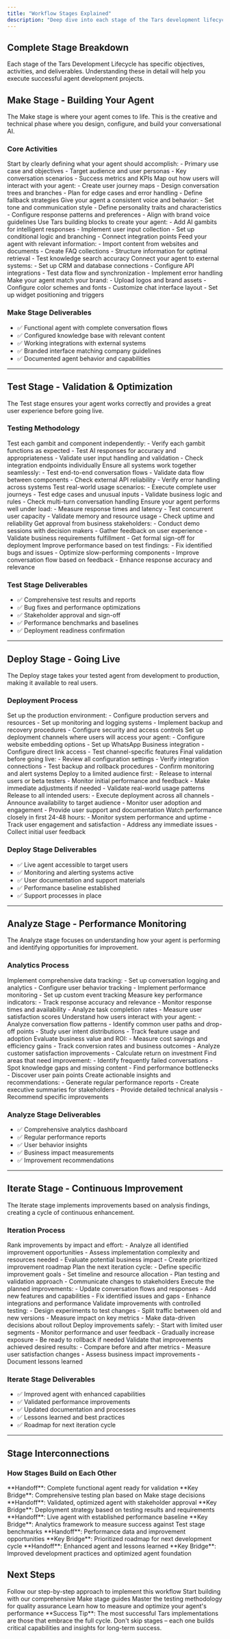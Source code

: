 ```yaml
---
title: "Workflow Stages Explained"
description: "Deep dive into each stage of the Tars development lifecycle with detailed steps and best practices"
---
```


## Complete Stage Breakdown

Each stage of the Tars Development Lifecycle has specific objectives, activities, and deliverables. Understanding these in detail will help you execute successful agent development projects.

## Make Stage - Building Your Agent

The Make stage is where your agent comes to life. This is the creative and technical phase where you design, configure, and build your conversational AI.

### Core Activities

<Steps>
  <Step title="Define Agent Purpose and Scope">
    Start by clearly defining what your agent should accomplish:
    - Primary use case and objectives
    - Target audience and user personas  
    - Key conversation scenarios
    - Success metrics and KPIs
  </Step>
  
  <Step title="Design Conversation Flows">
    Map out how users will interact with your agent:
    - Create user journey maps
    - Design conversation trees and branches
    - Plan for edge cases and error handling
    - Define fallback strategies
  </Step>
  
  <Step title="Configure AI Personality">
    Give your agent a consistent voice and behavior:
    - Set tone and communication style
    - Define personality traits and characteristics
    - Configure response patterns and preferences
    - Align with brand voice guidelines
  </Step>
  
  <Step title="Build with Gambits">
    Use Tars building blocks to create your agent:
    - Add AI gambits for intelligent responses
    - Implement user input collection
    - Set up conditional logic and branching
    - Connect integration points
  </Step>
  
  <Step title="Set Up Knowledge Base">
    Feed your agent with relevant information:
    - Import content from websites and documents
    - Create FAQ collections
    - Structure information for optimal retrieval
    - Test knowledge search accuracy
  </Step>
  
  <Step title="Configure Integrations">
    Connect your agent to external systems:
    - Set up CRM and database connections
    - Configure API integrations
    - Test data flow and synchronization
    - Implement error handling
  </Step>
  
  <Step title="Customize Appearance">
    Make your agent match your brand:
    - Upload logos and brand assets
    - Configure color schemes and fonts
    - Customize chat interface layout
    - Set up widget positioning and triggers
  </Step>
</Steps>

### Make Stage Deliverables
- ✅ Functional agent with complete conversation flows
- ✅ Configured knowledge base with relevant content
- ✅ Working integrations with external systems
- ✅ Branded interface matching company guidelines
- ✅ Documented agent behavior and capabilities

---

## Test Stage - Validation & Optimization

The Test stage ensures your agent works correctly and provides a great user experience before going live.

### Testing Methodology

<Steps>
  <Step title="Unit Testing - Individual Components">
    Test each gambit and component independently:
    - Verify each gambit functions as expected
    - Test AI responses for accuracy and appropriateness
    - Validate user input handling and validation
    - Check integration endpoints individually
  </Step>
  
  <Step title="Integration Testing - System Connections">
    Ensure all systems work together seamlessly:
    - Test end-to-end conversation flows
    - Validate data flow between components
    - Check external API reliability
    - Verify error handling across systems
  </Step>
  
  <Step title="Functional Testing - User Scenarios">
    Test real-world usage scenarios:
    - Execute complete user journeys
    - Test edge cases and unusual inputs
    - Validate business logic and rules
    - Check multi-turn conversation handling
  </Step>
  
  <Step title="Performance Testing - Speed & Scale">
    Ensure your agent performs well under load:
    - Measure response times and latency
    - Test concurrent user capacity
    - Validate memory and resource usage
    - Check uptime and reliability
  </Step>
  
  <Step title="User Acceptance Testing - Stakeholder Validation">
    Get approval from business stakeholders:
    - Conduct demo sessions with decision makers
    - Gather feedback on user experience
    - Validate business requirements fulfillment
    - Get formal sign-off for deployment
  </Step>
  
  <Step title="Optimization Based on Results">
    Improve performance based on test findings:
    - Fix identified bugs and issues
    - Optimize slow-performing components
    - Improve conversation flow based on feedback
    - Enhance response accuracy and relevance
  </Step>
</Steps>

### Test Stage Deliverables
- ✅ Comprehensive test results and reports
- ✅ Bug fixes and performance optimizations
- ✅ Stakeholder approval and sign-off
- ✅ Performance benchmarks and baselines
- ✅ Deployment readiness confirmation

---

## Deploy Stage - Going Live

The Deploy stage takes your tested agent from development to production, making it available to real users.

### Deployment Process

<Steps>
  <Step title="Environment Preparation">
    Set up the production environment:
    - Configure production servers and resources
    - Set up monitoring and logging systems
    - Implement backup and recovery procedures
    - Configure security and access controls
  </Step>
  
  <Step title="Channel Configuration">
    Set up deployment channels where users will access your agent:
    - Configure website embedding options
    - Set up WhatsApp Business integration
    - Configure direct link access
    - Test channel-specific features
  </Step>
  
  <Step title="Pre-Launch Checklist">
    Final validation before going live:
    - Review all configuration settings
    - Verify integration connections
    - Test backup and rollback procedures
    - Confirm monitoring and alert systems
  </Step>
  
  <Step title="Soft Launch">
    Deploy to a limited audience first:
    - Release to internal users or beta testers
    - Monitor initial performance and feedback
    - Make immediate adjustments if needed
    - Validate real-world usage patterns
  </Step>
  
  <Step title="Full Deployment">
    Release to all intended users:
    - Execute deployment across all channels
    - Announce availability to target audience
    - Monitor user adoption and engagement
    - Provide user support and documentation
  </Step>
  
  <Step title="Post-Launch Monitoring">
    Watch performance closely in first 24-48 hours:
    - Monitor system performance and uptime
    - Track user engagement and satisfaction
    - Address any immediate issues
    - Collect initial user feedback
  </Step>
</Steps>

### Deploy Stage Deliverables
- ✅ Live agent accessible to target users
- ✅ Monitoring and alerting systems active
- ✅ User documentation and support materials
- ✅ Performance baseline established
- ✅ Support processes in place

---

## Analyze Stage - Performance Monitoring

The Analyze stage focuses on understanding how your agent is performing and identifying opportunities for improvement.

### Analytics Process

<Steps>
  <Step title="Data Collection Setup">
    Implement comprehensive data tracking:
    - Set up conversation logging and analytics
    - Configure user behavior tracking
    - Implement performance monitoring
    - Set up custom event tracking
  </Step>
  
  <Step title="Performance Metrics Analysis">
    Measure key performance indicators:
    - Track response accuracy and relevance
    - Monitor response times and availability
    - Analyze task completion rates
    - Measure user satisfaction scores
  </Step>
  
  <Step title="User Behavior Analysis">
    Understand how users interact with your agent:
    - Analyze conversation flow patterns
    - Identify common user paths and drop-off points
    - Study user intent distributions
    - Track feature usage and adoption
  </Step>
  
  <Step title="Business Impact Assessment">
    Evaluate business value and ROI:
    - Measure cost savings and efficiency gains
    - Track conversion rates and business outcomes
    - Analyze customer satisfaction improvements
    - Calculate return on investment
  </Step>
  
  <Step title="Issue Identification">
    Find areas that need improvement:
    - Identify frequently failed conversations
    - Spot knowledge gaps and missing content
    - Find performance bottlenecks
    - Discover user pain points
  </Step>
  
  <Step title="Report Generation">
    Create actionable insights and recommendations:
    - Generate regular performance reports
    - Create executive summaries for stakeholders
    - Provide detailed technical analysis
    - Recommend specific improvements
  </Step>
</Steps>

### Analyze Stage Deliverables
- ✅ Comprehensive analytics dashboard
- ✅ Regular performance reports
- ✅ User behavior insights
- ✅ Business impact measurements
- ✅ Improvement recommendations

---

## Iterate Stage - Continuous Improvement

The Iterate stage implements improvements based on analysis findings, creating a cycle of continuous enhancement.

### Iteration Process

<Steps>
  <Step title="Opportunity Prioritization">
    Rank improvements by impact and effort:
    - Analyze all identified improvement opportunities
    - Assess implementation complexity and resources needed
    - Evaluate potential business impact
    - Create prioritized improvement roadmap
  </Step>
  
  <Step title="Improvement Planning">
    Plan the next iteration cycle:
    - Define specific improvement goals
    - Set timeline and resource allocation
    - Plan testing and validation approach
    - Communicate changes to stakeholders
  </Step>
  
  <Step title="Implementation">
    Execute the planned improvements:
    - Update conversation flows and responses
    - Add new features and capabilities
    - Fix identified issues and gaps
    - Enhance integrations and performance
  </Step>
  
  <Step title="A/B Testing">
    Validate improvements with controlled testing:
    - Design experiments to test changes
    - Split traffic between old and new versions
    - Measure impact on key metrics
    - Make data-driven decisions about rollout
  </Step>
  
  <Step title="Gradual Rollout">
    Deploy improvements safely:
    - Start with limited user segments
    - Monitor performance and user feedback
    - Gradually increase exposure
    - Be ready to rollback if needed
  </Step>
  
  <Step title="Impact Measurement">
    Validate that improvements achieved desired results:
    - Compare before and after metrics
    - Measure user satisfaction changes
    - Assess business impact improvements
    - Document lessons learned
  </Step>
</Steps>

### Iterate Stage Deliverables
- ✅ Improved agent with enhanced capabilities
- ✅ Validated performance improvements
- ✅ Updated documentation and processes
- ✅ Lessons learned and best practices
- ✅ Roadmap for next iteration cycle

---

## Stage Interconnections

### How Stages Build on Each Other

<Steps>
  <Step title="Make → Test">
    **Handoff**: Complete functional agent ready for validation
    **Key Bridge**: Comprehensive testing plan based on Make stage decisions
  </Step>
  
  <Step title="Test → Deploy">
    **Handoff**: Validated, optimized agent with stakeholder approval
    **Key Bridge**: Deployment strategy based on testing results and requirements
  </Step>
  
  <Step title="Deploy → Analyze">
    **Handoff**: Live agent with established performance baseline
    **Key Bridge**: Analytics framework to measure success against Test stage benchmarks
  </Step>
  
  <Step title="Analyze → Iterate">
    **Handoff**: Performance data and improvement opportunities
    **Key Bridge**: Prioritized roadmap for next development cycle
  </Step>
  
  <Step title="Iterate → Make">
    **Handoff**: Enhanced agent and lessons learned
    **Key Bridge**: Improved development practices and optimized agent foundation
  </Step>
</Steps>

## Next Steps

<CardGroup cols={2}>
  <Card title="Getting Started Guide" icon="play" href="/introduction-to-development/getting-started-with-workflow">
    Follow our step-by-step approach to implement this workflow
  </Card>
  <Card title="Make Phase Deep Dive" icon="hammer" href="/make/builder-interface/canvas-overview">
    Start building with our comprehensive Make stage guides
  </Card>
  <Card title="Testing Best Practices" icon="vial" href="/test/testing-fundamentals/testing-importance">
    Master the testing methodology for quality assurance
  </Card>
  <Card title="Analytics Setup" icon="chart-line" href="/analyze/analytics-fundamentals/analytics-importance">
    Learn how to measure and optimize your agent's performance
  </Card>
</CardGroup>

<Note>
  **Success Tip**: The most successful Tars implementations are those that embrace the full cycle. Don't skip stages – each one builds critical capabilities and insights for long-term success.
</Note>
